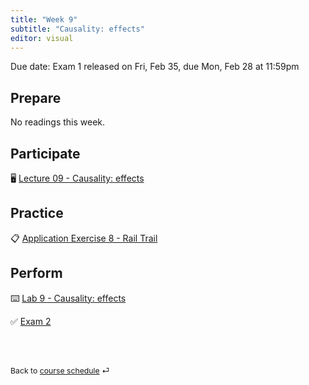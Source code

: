 ```yaml
---
title: "Week 9"
subtitle: "Causality: effects"
editor: visual
---
```


::: callout-important
Due date: Exam 1 released on Fri, Feb 35, due Mon, Feb 28 at 11:59pm
:::

## Prepare

No readings this week.

## Participate

🖥️ [Lecture 09 - Causality: effects](/slides/BSMM_8470_lec-09.html)

## Practice

📋 [Application Exercise 8 - Rail Trail](/ae/ae-8-rail-trail.html)

## Perform

⌨️ [Lab 9 - Causality: effects](labs/BSMM_8470_lab-9.html)

✅ [Exam 2](/exams/exam-2.html)

<br><br>

::: {style="font-size: 0.875em;"}
Back to [course schedule](/ "Course schedule") ⏎
:::
